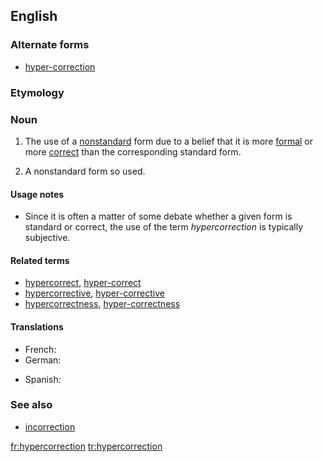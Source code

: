 ==English==
{{wikipedia}}

=== Alternate forms ===
* [[hyper-correction]]

===Etymology===
{{prefix|hyper|correction}}

===Noun===
{{en-noun}}

# {{linguistics}} The use of a [[nonstandard]] form due to a belief that it is more [[formal]] or more [[correct]] than the corresponding standard form.
# {{linguistics}} A nonstandard form so used.

====Usage notes====
* Since it is often a matter of some debate whether a given form is standard or correct, the use of the term ''hypercorrection'' is typically subjective.

====Related terms====
* [[hypercorrect]], [[hyper-correct]]
* [[hypercorrective]], [[hyper-corrective]]
* [[hypercorrectness]], [[hyper-correctness]]

====Translations====
{{trans-top|use of a nonstandard form}}
* French: {{t+|fr|hypercorrection|f}}
* German: {{t|de|Hyperkorrektur|f}}
{{trans-mid}}
* Spanish: {{t|es|Ultracorrección|f}}
{{trans-bottom}}

===See also===
*[[incorrection]]

[[fr:hypercorrection]]
[[tr:hypercorrection]]